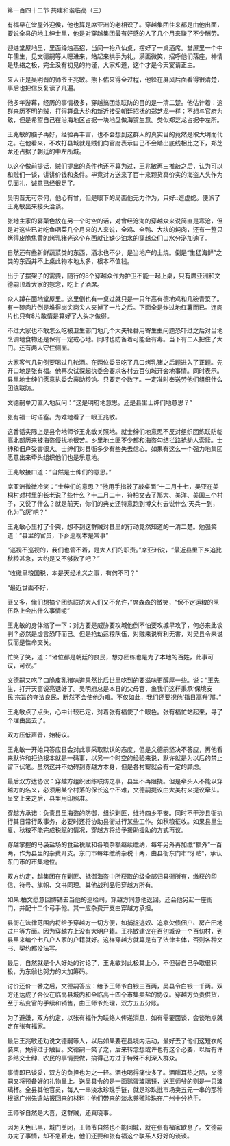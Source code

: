 

第一百四十二节 共建和谐临高（三）

有福早在堂屋外迎侯，他也算是席亚洲的老相识了。穿越集团往来都是由他出面，要说全县的地主绅士里，他是对穿越集团最有好感的人了几个月来赚了不少酬劳。

迎进堂屋地里，里面绛烛高招，当间一抬八仙桌，摆好了一桌酒席。堂屋里一个中年儒生，见文德嗣等人嗯进来，站起来拱手为礼，满面微笑，招呼他们落座，神情是热络之极，完全没有初见的拘谨，大家知道，这个才是今天宴请正主。

来人正是吴明晋的师爷王兆敏。熊卜佑来得全过程，他躲在屏风后面看得很清楚，事后也把信反复读了几遍。

他多年游幕，经历的事情极多，穿越搞团练联防的目的是一清二楚。他估计着：这群来历不明的贼，打得算盘大约和新近接受朝廷招抚的郑芝龙一样：不想与官府为敌，但是希望自己在沿海地区占据一块地盘做海贸生意。类似郑芝龙占据中左所。

王兆敏的脑子再好，经验再丰富，也不会想到这群人的真实目的竟然是取大明而代之。在他看来，不攻打县城就是贼们向官府表示自己不会踏出底线相比之下，郑芝龙还占据了朝廷的中左所城。

以这个做前提话，贼们提出的条件也还不算为过，王兆敏再三推敲之后，认为可以和贼们一谈，讲讲价钱和条件。毕竟对方送来了百十来颗货真价实的海盗人头作为见面礼，诚意已经很足了。

吴明晋无可奈何，他心有甘，但是眼下的局面他无力作为，只好::迤虚蛇。便派了王兆敏出来接头洽谈。

张地主家的宴菜色放在另一个时空的话，对曾经沧海的穿越众来说简直是寒沧，但是对这些已对吃鱼咽菜几个月来的人来说，全鸡、全鸭、大块的炖肉，还有一整只烤得皮脆焦黄的烤乳猪光这个东西就让缺少油水的穿越众们口水分泌加速了。

自然还有些新鲜蔬菜类的东西，酒水也不少，是当地产的土烧。倒是“生猛海鲜”之类的东西并不上桌此物本地太多，根本不值钱。

出于了摆架子的需要，随行的8个穿越众作为护卫不能一起上桌，只有席亚洲和文德嗣顶着大家的怨念，吃上了酒席。

众人蹲在面地堂屋里。这里倒也有一桌过就只是一只年高有德地鸡和几碗青菜了。有一碗肉片倒是堆得岗尖岗尖人夹掉了一片之后。下面全是炸过地红薯而已。连肉片也只有8片敢情是算好了人头才做得。

不过大家也不敢怎么吃被卫生部门地几个大夫轮番用寄生虫问题恐吓过之后对当地烹调地食物还是保有一定戒心地。同时也防备着可能会有毒。当下有二人把住了大门。还有两人守住侧面。

大家客气几句例要喝过几轮酒。在两位委员吃了几口烤乳猪之后题进入了正题。先开口地是张有福。他再次试探起执委会要求各村去百仞城开会地事情。同时表示。县里地士绅们愿意执委会襄助粮饷。只要定个数字。一定准时奉送劳他们组织什么团练联防。

文德嗣单刀直入地反问：“这是明府地意思。还是县里士绅们地意思？”

张有福一时语塞。为难地看了一眼王兆敏。

这番话实际上是县令地师爷王兆敏关照地。就士绅们地意思不反对组织团练联防临高北部历来被海盗侵扰地很苦。乡里地土匪不少都和海盗勾结拦路抢劫人索赎。士绅和佃户受害很大。士绅们对县衙多少有些失去信心。如果有这么一个强力地集团愿意出来牵头组织他们也是乐意地。

王兆敏接口道：“自然是士绅们的意思。”

席亚洲微微冷笑：“士绅们的意思？”他用手指敲了敲桌面“十二月十七，吴亚在美桐村对村里的长老说了些什么？十二月二十，符柏文去了那大、美洋、美国三个村子，又说了什么？就是前天，你们的典史还特意跑到博文村去说什么‘天兵一到，化为飞灰’吧？”

王兆敏心里打了个突，想不到这群贼对县里的行动竟然知道的一清二楚。勉强笑道：“县里的官员，下乡巡视本是常事”

“巡视不巡视的，我们也管不着，是大人们的职责。”席亚洲说，“最近县里下乡追比秋粮甚急，大约是又不够数了吧？”

“收缴皇粮国税，本是天经地义之事，有何不可？”

“最近世面不好，

匪又多，俺们想搞个团练联防大人们又不允许，”席森森的微笑，“保不定运粮的队伍路上会出什么事情呢”

王兆敏的身体缩了一下：对方要是威胁要攻城他倒不怕要攻城早攻了，何必来此谈判？必然是虚言恐吓而已。但是抢劫运粮队伍，对贼来说有利无害，对吴县令来说反而是性命交关。

忙笑了笑，道：“诸位都是朝廷的良民，想办团练也是为了本地的百姓，此事可议，可议。”

文德嗣又吃了口脆皮乳猪味道果然比后世里吃到的要滋味更醇厚一些。说：“王先生，打开天窗说亮话好了。吴明府总是本县的父母官，象我们这样秉承‘保境安民’宗旨的守法良民，断然不会使他为难。不仅如此，我们还要祝他‘指日高升’那。”

王兆敏点了点头，心中计较已定，对着张有福使了个眼色。张有福忙站起来，寻了个理由出去了。

双方压低声音，始秘议。

王兆敏一开始只答应县会对此事采取默认的态度，但是文德嗣坚决不答应，再他看来默许和拒绝根本就是一码事，以另一个时空的经验来说，默许就是为以后的禁止留下伏笔。虽然这并不妨碍到穿越方本身，但是各村寨就会有一定的顾虑。

最后双方达协议：穿越方组织团练联防之事，县里不再阻挠。但是牵头人不能以穿越方的名义，必须用某个村落的保长这个不难，文德嗣提议由大美村来提议牵头。呈文上来之后，县里用印照准。

穿越方承诺：负责县里海盗的防御，组织剿匪，维持四乡平安。同时不干涉县衙执行其日常行政事务，必要时还将协助县衙进行某些工作。如秋粮征收。如果县里生夏、秋粮不能完成税赋的情况，穿越方将给予援助援助的方式再议。

穿越掌握的马袅盐场的食盐税赋和各项杂额继续缴纳，每年另外再加缴“额外”一百两，作为县里的杂费开支。东门市每年缴纳杂税十两，由县衙东门市“牙贴”，承认东门市的市集地位。

双方约定，越集团在在剿匪、抵御海盗中所获取的级全部归县衙所有，缴获的印信、符号、旗帜、文书同理。其他战利品归穿越方所有。

如果:柏文愿意回博铺去当他的巡检司，穿越方同意他返回。还会他另起一座衙门，并配十二个弓手他。其一应杂费开支由穿越方承担。

县衙在法律范围内将给予穿越方一切方便，如捕捉逃奴、追拿欠债佃户、房产田地过户等方面。因为穿越方上没有大明户籍。王兆敏建议在百仞城设一个百仞村，到县里来编个七八户人家的户籍就好。这样穿越方就算是有了法律主体，否则各种文书、契约都没法写。

最后，自然就是个人好处的讨论了，王兆敏对此极其上心，不但替自己争取很积极，为东翁也努力的大加筹码。

讨价还价一番之后，文德嗣答应：给予王师爷白银三百两，吴县令白银一千两。双方还达成了合伙在临高县城内和全临高十四个市集卖盐的协议。穿越方负责供货，至于私变官的手续和销售，由王师爷处理，双方五五分账。

为了避嫌，双方约定，以张有福作为联络人传递消息，如有需要面谈，会谈地点就定在张有福家。

最后王兆敏还劝说文德嗣等人，以后如果要在县境内活动，最好去了他们这短衣的装束，免得过于触目。文德嗣一笑了之，后来转念想或许也有这个必要，以后有许多结交士绅、农民的事情要做，搞得己方过于特殊不利深入群众。

事情即已谈妥，双方的负担也为之一轻。酒也喝得痛快多了。酒酣耳热之际，文德嗣又将预备好的礼物呈上。送吴县令的是一面鹅蛋玻璃镜，送王师爷的则是一只玻璃杯。全县其他官员，每人一串淡水珍珠手链，就是珍珠批市场卖五元一串的那种根据广州先遣站报回来的材料：他们带来的淡水养殖珍珠在广州十分枪手。

王师爷自然是大喜，这群贼，还真晓事。

因为天色已黑，城门关闭，王师爷自然也不能回城，就在张有福家歇息了。文德嗣办完了事情，却不急着走，他们还要和张有福这个联系人好好的谈谈。

